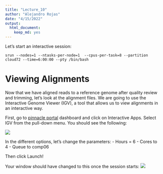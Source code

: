 ```yaml
---
title: "Lecture_10"
author: "Alejandro Rojas"
date: "4/15/2022"
output: 
  html_document: 
    keep_md: yes
---
```


Let's start an interactive session:

```
srun --nodes=1 --ntasks-per-node=1  --cpus-per-task=8 --partition cloud72 --time=6:00:00 --pty /bin/bash
```

# Viewing Alignments

Now that we have aligned reads to a reference genome after quality review and trimming, let’s look at the alignment files. We are going to use the Interactive Genome Viewer (IGV), a tool that allows us to view alignments in an interactive way.

First, go to [pinnacle portal](https://pinnacle-portal.uark.edu/pun/sys/) dashboard and click on Interactive Apps. Select IGV from the pull-down menu. You should see the following:


![][id1]

In the different options, let's change the parameters:
- Hours = 6
- Cores to 4
- Queue to comp06 

Then click Launch!

Your window should have changed to this once the session starts:
![][id2]



[id1]: Images/Step1.png
[id2]: Images/Step2.png
[id3]: Images/Step3.png
[id4]: Images/Step4.png